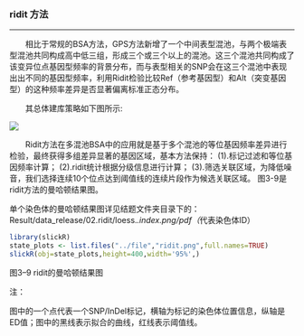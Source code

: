 ### ridit 方法

***

<style>
img.inline-img {
    display:inline;
    width:auto;
}

img.independent-img {
    display:block;
    width:auto;
}
</style>
&emsp;&emsp;相比于常规的BSA方法，GPS方法新增了一个中间表型混池，与两个极端表型混池共同构成高中低三组，形成三个或三个以上的混池。这三个混池共同构成了该变异位点基因型频率的背景分布，而与表型相关的SNP会在这三个混池中表现出出不同的基因型频率，利用Ridit检验比较Ref（参考基因型）和Alt（突变基因型）的这种频率差异是否显著偏离标准正态分布。

&emsp;&emsp;其总体建库策略如下图所示:

<img class="normal3" src="./src/ridit_method.png">

&emsp;&emsp;Ridit方法在多混池BSA中的应用就是基于多个混池的等位基因频率差异进行检验，最终获得多组差异显著的基因区域，基本方法保持：
(1).标记过滤和等位基因频率计算；
(2).ridit统计根据分级信息进行计算；
(3).筛选关联区域，为降低噪音，我们选择连续10个位点达到阈值线的连续片段作为候选关联区域。
图3-9是ridit方法的曼哈顿结果图。

单个染色体的曼哈顿结果图详见结题文件夹目录下的：Result/data_release/02.ridit/loess.*.index.png/pdf（*代表染色体ID）

```r
library(slickR)
state_plots <- list.files("../file","ridit.png",full.names=TRUE)
slickR(obj=state_plots,height=400,width='95%',)
```
<p class='mark'>图3–9 ridit的曼哈顿结果图</p>

<p class='mark1'>注：</p>
图中的一个点代表一个SNP/InDel标记，横轴为标记的染色体位置信息，纵轴是ED值；图中的黑线表示拟合的曲线，红线表示阈值线。
